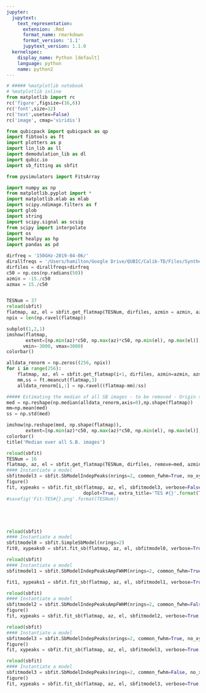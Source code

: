 ```yaml
---
jupyter:
  jupytext:
    text_representation:
      extension: .Rmd
      format_name: rmarkdown
      format_version: '1.1'
      jupytext_version: 1.1.0
  kernelspec:
    display_name: Python [default]
    language: python
    name: python2
---
```


```python
# ##### %matplotlib notebook
# %matplotlib inline
from matplotlib import rc
rc('figure',figsize=(16,6))
rc('font',size=12)
rc('text',usetex=False)
rc('image', cmap='viridis')

from qubicpack import qubicpack as qp
import fibtools as ft
import plotters as p
import lin_lib as ll
import demodulation_lib as dl
import qubic.io
import sb_fitting as sbfit

from pysimulators import FitsArray

import numpy as np
from matplotlib.pyplot import *
import matplotlib.mlab as mlab
import scipy.ndimage.filters as f
import glob
import string
import scipy.signal as scsig
from scipy import interpolate
import os
import healpy as hp
import pandas as pd

```

```python
dirfreq = '150GHz-2019-04-06/'
dirallfreqs = '/Users/hamilton/Google Drive/QUBIC/Calib-TD/Files/Synthesized Beams/Synthesized_Beams_Files/'
dirfiles = dirallfreqs+dirfreq
c50 = np.cos(np.radians(50))
azmin = -15./c50
azmax = 15./c50


TESNum = 37
reload(sbfit)
flatmap, az, el = sbfit.get_flatmap(TESNum, dirfiles, azmin = azmin, azmax=azmax)
npix = len(np.ravel(flatmap))

subplot(1,2,1)
imshow(flatmap,
       extent=[np.min(az)*c50, np.max(az)*c50, np.min(el), np.max(el)], aspect='equal',
      vmin=-3000, vmax=3000)
colorbar()

```

```python
alldata_renorm = np.zeros((256, npix))
for i in range(256):
    flatmap, az, el = sbfit.get_flatmap(i+1, dirfiles, azmin=azmin, azmax=azmax)
    mm,ss = ft.meancut(flatmap,3)
    alldata_renorm[i,:] = np.ravel((flatmap-mm)/ss)  
```

```python
##### Estimating the median of all SB images - to be removed - Origin still unexplained...
med = np.reshape(np.median(alldata_renorm,axis=0),np.shape(flatmap))
mm=np.mean(med)
ss = np.std(med)

imshow(np.reshape(med, np.shape(flatmap)),
       extent=[np.min(az)*c50, np.max(az)*c50, np.min(el), np.max(el)], aspect='equal')
colorbar()
title('Median over all S.B. images')
```

```python
reload(sbfit)
TESNum = 16
flatmap, az, el = sbfit.get_flatmap(TESNum, dirfiles, remove=med, azmin=azmin, azmax=azmax)
#### Instantiate a model
sbfitmodel3 = sbfit.SbModelIndepPeaks(nrings=2, common_fwhm=True, no_xy_shift=False,distortion=False)
figure()
fit, xypeaks = sbfit.fit_sb(flatmap, az, el, sbfitmodel3, verbose=False, 
                            doplot=True, extra_title='TES #{}'.format(TESNum))
#savefig('Fit-TES#{}.png'.format(TESNum))
```

```python

```

```python

```

```python

```

```python

```

```python

reload(sbfit)
#### Instantiate a model
sbfitmodel0 = sbfit.SimpleSbModel(nrings=2)
fit0, xypeaks0 = sbfit.fit_sb(flatmap, az, el, sbfitmodel0, verbose=True, doplot=True)
```

```python
reload(sbfit)
#### Instantiate a model
sbfitmodel1 = sbfit.SbModelIndepPeaksAmpFWHM(nrings=2, common_fwhm=True)

fit1, xypeaks1 = sbfit.fit_sb(flatmap, az, el, sbfitmodel1, verbose=True, doplot=True)
```

```python
reload(sbfit)
#### Instantiate a model
sbfitmodel2 = sbfit.SbModelIndepPeaksAmpFWHM(nrings=2, common_fwhm=False)
figure()
fit, xypeaks = sbfit.fit_sb(flatmap, az, el, sbfitmodel2, verbose=True, doplot=True,newsize=70)
```

```python
reload(sbfit)
#### Instantiate a model
sbfitmodel3 = sbfit.SbModelIndepPeaks(nrings=2, common_fwhm=True, no_xy_shift=False,distortion=False)
figure()
fit, xypeaks = sbfit.fit_sb(flatmap, az, el, sbfitmodel3, verbose=True, doplot=True)
```

```python
reload(sbfit)
#### Instantiate a model
sbfitmodel3 = sbfit.SbModelIndepPeaks(nrings=2, common_fwhm=False, no_xy_shift=False,distortion=False)
figure()
fit, xypeaks = sbfit.fit_sb(flatmap, az, el, sbfitmodel3, verbose=True, doplot=True)
```

```python

```
